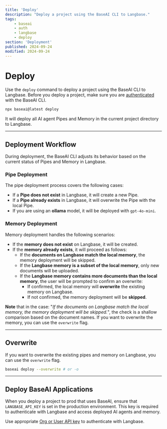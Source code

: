 ```yaml
---
title: 'Deploy'
description: "Deploy a project using the BaseAI CLI to Langbase."
tags:
    - baseai
    - auth
    - langbase
    - deploy
section: 'Deployment'
published: 2024-09-24
modified: 2024-09-24
---
```


# Deploy

Use the `deploy` command to deploy a project using the BaseAI CLI to Langbase. Before you deploy a project, make sure you are [authenticated](/docs/deployment/authentication) with the BaseAI CLI.

```bash
npx baseai@latest deploy
```

It will deploy all AI agent Pipes and Memory in the current project directory to Langbase.

---

## Deployment Workflow

During deployment, the BaseAI CLI adjusts its behavior based on the current status of Pipes and Memory in Langbase.

### Pipe Deployment

The pipe deployment process covers the following cases:

- If a **Pipe does not exist** in Langbase, it will create a new Pipe.
- If a **Pipe already exists** in Langbase, it will overwrite the Pipe with the local Pipe.
- If you are using an **ollama** model, it will be deployed with `gpt-4o-mini`.


### Memory Deployment

Memory deployment handles the following scenarios:

-   If the **memory does not exist** on Langbase, it will be created.
-   If the **memory already exists**, it will proceed as follows:
    -   If the **documents on Langbase match the local memory**, the memory deployment will be skipped.
	-	If the **Langbase memory is a subset of the local memory**, only new documents will be uploaded.
	-	If the **Langbase memory contains more documents than the local memory**, the user will be prompted to confirm an overwrite:
	    -	If confirmed, the local memory will **overwrite** the existing memory on Langbase.
	    -	If not confirmed, the memory deployment will be **skipped**.

**Note** that in the case: "*If the documents on Langbase match the local memory, the memory deployment will be skipped.*", the check is a shallow comparison based on the document names. If you want to overwrite the memory, you can use the `overwrite` flag.

---

## Overwrite

If you want to overwrite the existing pipes and memory on Langbase, you can use the `overwrite` flag.

```bash
baseai deploy --overwrite # or -o
```
---


## Deploy BaseAI Applications


When you deploy a project to prod that uses BaseAI, ensure that `LANGBASE_API_KEY` is set in the production environment. This key is required to authenticate with Langbase and access deployed AI agents and memory.

Use appropriate [Org or User API key](https://langbase.com/docs/api-reference/api-keys) to authenticate with Langbase.
